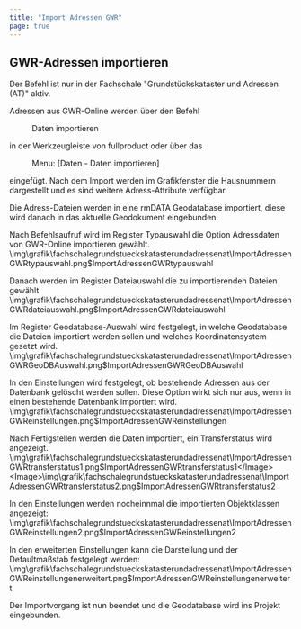 ```yaml
---
title: "Import Adressen GWR"
page: true
---
```

## GWR-Adressen importieren

<Success>
Der Befehl ist nur in der Fachschale &quot;Grundst&#252;ckskataster und Adressen (AT)&quot; aktiv.
</Success>

Adressen aus GWR-Online werden &#252;ber den Befehl  <Menu>Daten importieren</Menu>  in der Werkzeugleiste von  <Placeholder>fullproduct</Placeholder> oder &#252;ber das  <Menu> Menu: [Daten - Daten importieren] </Menu>  eingef&#252;gt.
<Success>
Nach dem Import werden im Grafikfenster die Hausnummern dargestellt und es sind weitere Adress-Attribute verf&#252;gbar.
</Success>

Die Adress-Dateien werden in eine rmDATA Geodatabase importiert, diese wird danach in das aktuelle Geodokument eingebunden.

Nach Befehlsaufruf wird im Register  <Border>Typauswahl</Border>  die Option  <Border>Adressdaten von GWR-Online importieren</Border>  gew&#228;hlt.<Image>\img\grafik\fachschalegrundstueckskatasterundadressenat\ImportAdressenGWRtypauswahl.png$ImportAdressenGWRtypauswahl</Image>

Danach werden im Register  <Border>Dateiauswahl</Border>  die zu importierenden Dateien gew&#228;hlt<Image>\img\grafik\fachschalegrundstueckskatasterundadressenat\ImportAdressenGWRdateiauswahl.png$ImportAdressenGWRdateiauswahl</Image>

Im Register  <Border>Geodatabase-Auswahl</Border>  wird festgelegt, in welche Geodatabase die Dateien importiert werden sollen und welches Koordinatensystem gesetzt wird.<Image>\img\grafik\fachschalegrundstueckskatasterundadressenat\ImportAdressenGWRGeoDBAuswahl.png$ImportAdressenGWRGeoDBAuswahl</Image>

In den  <Border>Einstellungen</Border>  wird festgelegt, ob bestehende Adressen aus der Datenbank gel&#246;scht werden sollen. Diese Option wirkt sich nur aus, wenn in einen bestehende Datenbank importiert wird.<Image>\img\grafik\fachschalegrundstueckskatasterundadressenat\ImportAdressenGWReinstellungen.png$ImportAdressenGWReinstellungen</Image>

Nach  <Border>Fertigstellen</Border>  werden die Daten importiert, ein Transferstatus wird angezeigt.<Image>\img\grafik\fachschalegrundstueckskatasterundadressenat\ImportAdressenGWRtransferstatus1.png$ImportAdressenGWRtransferstatus1</Image><Image>\img\grafik\fachschalegrundstueckskatasterundadressenat\ImportAdressenGWRtransferstatus2.png$ImportAdressenGWRtransferstatus2</Image>

In den  <Border>Einstellungen</Border>  werden nocheinnmal die importierten Objektklassen angezeigt:<Image>\img\grafik\fachschalegrundstueckskatasterundadressenat\ImportAdressenGWReinstellungen2.png$ImportAdressenGWReinstellungen2</Image>

In den  <Border>erweiterten Einstellungen</Border>  kann die Darstellung und der Defaultma&#223;stab festgelegt werden:<Image>\img\grafik\fachschalegrundstueckskatasterundadressenat\ImportAdressenGWReinstellungenerweitert.png$ImportAdressenGWReinstellungenerweitert</Image>

Der Importvorgang ist nun beendet und die Geodatabase wird ins Projekt eingebunden.

